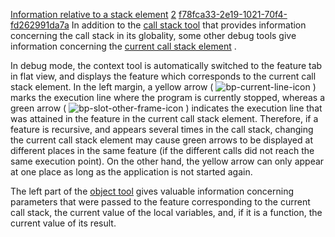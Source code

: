 [[Property:title|Information relative to a stack element]]
[[Property:weight|2]]
[[Property:uuid|f78fca33-2e19-1021-70f4-fd262991da7a]]
In addition to the [[Call stack tool: Interface|call stack tool]]  that provides information concerning the call stack in its globality, some other debug tools give information concerning the [[Call stack tool: Interface|current call stack element]] . 

In debug mode, the context tool is automatically switched to the feature tab in flat view, and displays the feature which corresponds to the current call stack element. In the left margin, a yellow arrow (  [[Image:bp-current-line-icon]]  ) marks the execution line where the program is currently stopped, whereas a green arrow (  [[Image:bp-slot-other-frame-icon]]  ) indicates the execution line that was attained in the feature in the current call stack element. Therefore, if a feature is recursive, and appears several times in the call stack, changing the current call stack element may cause green arrows to be displayed at different places in the same feature (if the different calls did not reach the same execution point). On the other hand, the yellow arrow can only appear at one place as long as the application is not started again. 

The left part of the [[Objects tool: Introduction|object tool]]  gives valuable information concerning parameters that were passed to the feature corresponding to the current call stack, the current value of the local variables, and, if it is a function, the current value of its result. 




